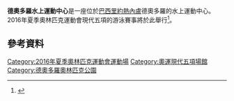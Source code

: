'''德奧多羅水上運動中心'''是一座位於[[巴西|巴西]][[里約熱內盧|里約熱內盧]]德奧多羅的水上運動中心。2016年夏季奧林匹克運動會現代五項的游泳賽事將於此舉行<ref>{{cite web | url=http://www.rio2016.com/en/deodoro-aquatics-centre | title=Deodoro Aquatics Centre | publisher=Rio 2016 | accessdate=4 March 2016 | archive-date=2016-03-10 | archive-url=https://web.archive.org/web/20160310160208/http://www.rio2016.com/en/deodoro-aquatics-centre | dead-url=no }}</ref>。


==參考資料==
{{Reflist}}

{{2016年夏季奧林匹克運動會比賽場館}}

[[Category:2016年夏季奧林匹克運動會運動場|Category:2016年夏季奧林匹克運動會運動場]]
[[Category:奧運現代五項場館|Category:奧運現代五項場館]]
[[Category:德奧多羅奧林匹克公園|Category:德奧多羅奧林匹克公園]]